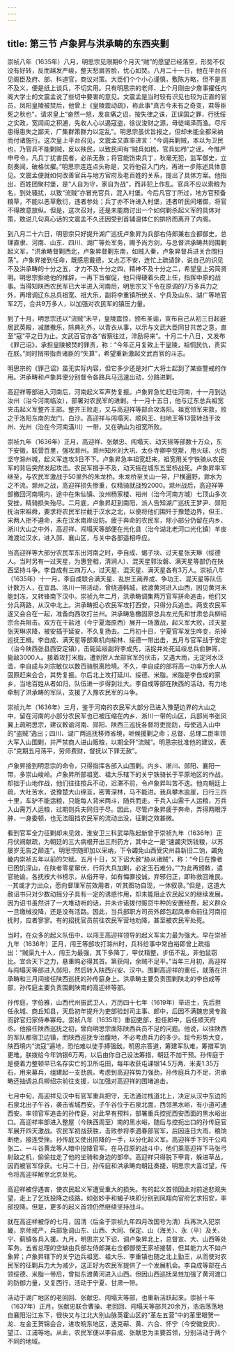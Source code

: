 ```yaml
---
---
---
```

title: 第三节 卢象昇与洪承畴的东西夹剿
---



崇祯八年（1635年）八月，明思宗见限期6个月灭“贼”的愿望已经落空，形势不仅没有好转，反而越发严峻，整天愁眉苦脸，忧心如焚。八月二十一日，他在平台召见阁臣及府、部、科道官，商议对策。大臣们个个小心谨慎，敷陈方略，但不是言不及义，便是纸上谈兵，不切实用。只有明思宗的老师、上个月刚由少詹事擢任内阁大学士的文震孟说了些切中要害的意见。文震孟是当时较有识见也较为正直的官员，凤阳皇陵被焚后，他曾上《皇陵震动疏》，称此事“真古今未有之奇变，君辱臣死之秋也”，请求皇上“奋然一怒，发哀痛之诏，按失律之诛，正误国之罪，行抚绥之实政，宽闾阎之积逋，先收人心以遏寇盗，徐议浚财之源，毋徒竭泽而渔。尽斥患得患失之鄙夫，广集群策群力以定乱”。明思宗虽优旨报之，但却未能全都采纳而付诸施行。这次皇上平台召见，文震孟又直率进言：“今调兵剿贼，本以为卫民也，乃官兵不能剿贼，反以殃民，以致民间有“贼兵如梳，官兵如栉”之谣。今惟严申号令，凡兵丁扰害民者，必杀无赦；将官能饬束兵丁，秋毫无犯，监军御史，立刻奏闻，破格优擢。”明思宗连连点头称是，又将他召入门内，再进一步陈述具体意见。文震孟便就如何改善官兵与地方官府及老百姓的关系，提出了具体方案。他指出，百姓团聚村堡，是“人自为守，家自为战”，而非犯上作乱。官兵不应以索粮为名，到处骚扰，以致“流贼”亦冒充官兵，混入村堡。今后凡官丁所过，地方官预备粮草，不能以恶草敷衍，违者参处；兵丁亦不许进入村堡，违者听民间堵御，将官不得故意放纵。但是，这次召对，还是未能商讨出一个如何剿杀起义军的具体对策，敢说几句真心话的文震孟不久还因受到首辅温体仁的排挤而离开了内阁。

到八月二十六日，明思宗只好提升湖广巡抚卢象昇为兵部右侍郎兼右佥都御史，总理直隶、河南、山东、四川、湖广等处军务，赐予尚方剑，与总督洪承畴共同围剿起义军，“洪承畴督剿西北，卢象昇督剿东南，如贼入秦，卢象昇督兵进关合围扫荡”。卢象昇接到任命，既感恩戴德，又忐忑不安，连忙上疏请辞，说自己的识见不及洪承畴的十分之五，才力不及十分之四，精神不及十分之二，希望皇上另简贤明。明思宗拒绝他的推辞，一再下旨催促，他只得硬着头皮上任，指挥中原的战事。当得知陕西农民军已大半进入河南后，明思宗又下令在原调的7万多兵力之外，再增调辽东总兵祖宽、祖大乐，副将李重镇所统关、宁兵及山东、湖广等地官军2万，合共9万多人，以加强对农民军的镇压力量。

到了十月，明思宗还以“流贼”未平，皇陵震惊，颁布圣谕，宣布自己从初三日起避居武英殿，减膳撤乐，除典礼外，以青衣从事，以示与文武大臣同甘共苦之意，直至“寇”平之日为止。文武百官亦各“省察往过，淬励将来”。十月二十八日，又发布《罪己诏》，承担皇陵被焚的罪责，称：“今年正月复致上干皇陵，祖恫民仇，责实在朕。”同时捎带指责诸臣的“失算”，希望重新激起文武百官的斗志。

明思宗的《罪己诏》虽无实际内容，但它多少还是对广大将士起到了某些警戒的作用。洪承畴和卢象昇便分别督令各路兵马迅速出动，分路进剿。

高迎祥等部进入河南后，河南起义军声势复振。卢象昇急忙赶往河南，十一月到达汝州（治今河南临汝），部署对农民军的进剿。十一月十五日，他与辽东总兵祖宽夹击起义军整齐王部。整齐王败走，又与高迎祥等部合攻洛阳。祖宽领军来救，败之于洛阳东南的龙门、白沙。高迎祥与闯塌天、顺风王、扫地王等13营转战于汝州、光州（治在今河南潢川）一带，又在确山为祖宽所败。

崇祯九年（1636年）正月，高迎祥、张献忠、闯塌天、动天摇等部数十万众，东下安徽，联营百里，强攻滁州。滁州知州刘大巩、太仆寺卿李觉斯，用火球、火炮坚守滁州城，起义军连攻3日不下。卢象昇急率祖宽赶来，祖宽用关宁铁骑从农民军的背后突然发起攻击。农民军措手不及，动天摇在城东五里桥战死。卢象昇率军继至，与农民军激战于50里外的朱龙桥。朱龙桥至关山一带，尸横遍野，滁水为之不流。滁州之战，高迎祥损失惨重，仅精骑就战殁2000。滁州战后，高迎祥等部撤回河南境内，途中在朱仙镇、汝州杨家楼、裕州（治今河南方城）七顶山多次受挫，精骑损失殆尽。二月底，卢象昇赶到南阳，派人告知湖广巡抚王梦尹、郧阳抚治宋祖舜，要求将农民军拦截于汉水之北，以便将他们围歼于豫楚边界，但王、宋两人拒不遵命，未在汉水南岸设防。疲于奔命的农民军，除小部分仍留在内乡、淅川大山之中外，高迎祥、闯塌天等部便在光化县（治今湖北老河口光化镇）羊皮滩渡过汉水，进入郧、襄山区，与关中各部遥相呼应。

当高迎祥等大部分农民军东出河南之时，李自成、蝎子块、过天星张天琳（绥德人。当时另有一过天星，为惠登相，清涧人）、混天星郭汝磐、满天星等部仍在陕西坚持斗争。李自成有三四万人，过天星、混天星、满天星各有3万人。崇祯八年（1635年）十一月，李自成联合满天星、乱世王蔺养成、争功王、混天星等队伍计数万人，在宜昌、洛川一带活动，曾绕道韩城，欲渡黄河进入山西，因见黄河未能封冻，又转锋南下汉中。崇祯九年二月，洪承畴调集两万官军拼命追击，他们又分兵两路，从汉中北上。洪承畴担心农民军攻打西安，只得分兵追击。两支农民军遂又会合在一起，准备向西攻打兰州。洪承畴急檄固原总兵左光先和甘肃总兵柳绍宗合兵阻击。双方在干盐池（今宁夏海原西）展开一场激战，起义军大败，过天星张天琳求降，被安插于延安，不久复扬去。二月初十日，宁夏官军发生哗变，杀掉巡抚王楫。李自成、满天星等部乘机向榆林、绥德一带出击，五月与官军战于安定（治今陕西张县西安定镇），击毙延绥副将李成先，活捉并处死延绥总兵俞翀宵，毙敌3000人。接着攻打米脂，遭到贺人龙部官军的伏击，又遇大雨，无定河水泛滥，李自成与刘宗敏仅以数百骑脱离险境。不久，李自成的部将高一功率万余人从固原赶来会合，其势复振。尔后北上攻打延川、绥德、米脂。米脂是李自成的家乡，当地百姓从者如归，队伍进一步得到壮大。李自成等部在陕西的活动，有力地牵制了洪承畴的军队，支援了入豫农民军的斗争。

崇祯九年（1636年）三月，鉴于河南的农民军大部分已进入豫楚边界的大山之中，留在河南的小部分农民军也已被压缩在内乡、淅川一带的山区，兵部尚书张凤翼上疏明思宗，建议敕谕河南、郧阳、陕西三巡抚各督将吏扼防，毋使逃入山中的“盗贼”逸出；四川、湖广两巡抚移师省境，听候援剿之命；总督、总理二臣率领大军入山围剿，并严禁商人进山贩粮，以期全歼“流贼”。明思宗批准他的建议，表示“克期五月荡平，劳师费财，督抚以下罪无赦”。

卢象昇接到明思宗的命令，只得指挥各部入山围剿。内乡、淅川、郧阳、襄阳一带，多崇山峻岭。卢象昇所部祖宽、祖大乐辖下的关宁铁骑长于平原地区的作战，却拙于山地作战，他们往往按兵不动，迟滞不前，令卢象昇叫苦不迭。他向朝廷上疏，大吐苦水，说豫楚大山绵亘，密箐深林，马不能进。我兵攀木逾崖，日行三四十里，车驴不能运粮，只能每人背米两斗，随兵而走。千兵入山需千人运粮，万兵入山需万人运粮，过期则兵夫同归于尽。因此，尽管卢象昇疲于奔命，弄得两眼浮肿，一身委顿，也无法阻挡农民军的流动出没，征剿之效甚微。

看到官军全力征剿却未见效，淮安卫三科武举陈起新曾于崇祯九年（1636年）正月伏阙献疏，为朝廷的三大病根开出三剂药方，其中之一是“速蠲灾饬钱粮，以苏屡岁无告之颠连”。明思宗随即加以采纳，下令蠲免山西受灾州县新旧二饷，蠲免畿内崇祯五年以前的欠赋。五月十日，又下诏大赦“胁从诸贼”，称：“今日在豫者已困饥深山，在陕者零星窜伏，行将大兵加剿，必定玉石难分。”“为此再颁敕，遣官驰谕，各抚按大书榜示，从俗开导，如有悔罪投诚，弃邪归正，即称救回难民。···其或才力出众，愿向督理军前效用者，听其图功自现，一体叙录。”但是，这道大赦诏书只对少数动摇分子具有一定的诱惑作用，却未能阻止农民起义的继续发展。因为诏书虽然讲了一大堆动听的话，并未许诺拨付赈贷牛种的安置经费，起义群众一旦缴械投降，还是没有活路。因此，当兵部职方司员外郎包起凤奉命前往河南招抚时，应者寥寥。有的招抚官员前往农民军营地劝降，甚至被农民军处死。

当时，在众多的起义队伍中，以闯王高迎祥领导的起义军实力最为强大。早在崇祯九年（1636年）正月，闯王等部攻打滁州时，兵科给事中常自裕即曾上疏指出：“贼渠九十人，闯王为最强，其下多降丁，甲仗精整，步伍不乱，非他鼠窃比。宜合天下之力，悬重购必得其首。第获闯，余贼不足平。”当年三月初，高迎祥与闯塌天等部进入郧阳，然后转入陕西兴安、汉中。围剿高迎祥的重任，就落在洪承畴和三月间接任陕西巡抚的孙传庭身上。洪承畴主要负责围剿陕北的李自成等部，孙传庭主要负责围剿陕南的高迎祥等部。

孙传庭，字伯雅，山西代州振武卫人，万历四十七年（1619年）举进士，先后担任永城、商丘知县，天启初年提升为吏部验封司主事、郎中，后因不满魏忠贤专政而辞官归家侍奉寡母。崇祯八年（1635年）重回吏部，担任郎中，后任顺天府丞。他接任陕西巡抚之初，曾向明思宗面陈陕西兵员不足的问题。他说，以往陕西的军队都宿卫边镇，而陕西巡抚专治腹地，不必考虑兵力的多少。现今形势大变，陕西境内“流寇”遍地，恐怕难以徒手搏强敌。明思宗答道，筹建军队难，筹措军饷更难。朕拨给今年饷银6万两，以后由你自己设法筹措，朝廷不加干预。孙传庭于是便着力整顿早已名存实亡的卫所屯田，每年收获屯课银14.5万两、米麦1.35万石，用来募兵，组建起一支劲旅。考虑到高迎祥势力强劲，孙传庭兵力不足，洪承畴还抽调总兵柳绍宗前往支援，以加强对高迎祥的围堵追击。

七月中旬，高迎祥见汉中有官军重兵把守，无法通过栈道北上，决定从汉中东边的石泉北出子午谷，袭击省城西安。子午谷位于石泉北面，西邻黑水峪，有小道可通西安。率领官军追击的孙传庭，对此早有预料，部署重兵控扼西安西面的黑水峪出口。高迎祥率部进入整屋（今陕西周至）南的黑水峪，随后与控扼出口的孙传庭官军展开四天激战。农民军初战获胜，击败参将李遇春部官军，后因连日大雨，粮饷断绝，接连受挫。孙传庭又使出招降的一手，以分化起义军。高迎祥手下的干公鸡张二、一斗谷黄龙等人暗中投降官军。在马召原的战斗中，他们乘高迎祥下马张弓射敌之机，偷偷拉走了他的坐骑和身边的部卒。高迎祥只得脱下甲胄，躲进草丛，因而被官军俘获。七月二十日，孙传庭和洪承畴向朝廷奏捷，明思宗大喜过望，传令将高迎祥解至北京处死。

高迎祥被俘遇害，使农民起义军遭受重大的损失。有的起义首领因此对前途悲观失望，走上了乞抚投降之歧路。如张妙手和蝎子块即分别到凤翔向官府乞求招安，率部投降。但是，更多的起义首领仍然继续坚持战斗。

就在高迎祥被俘的七月，因清（后金于崇祯九年四月改国号为清）兵再次入犯京畿，京师戒严，兵部急调山东、山西、大同、保定、山（海关）、永（平）及关、宁、蓟镇各兵入援。九月，明思宗又下诏，调卢象昇北上，总督宣、大、山西等处军务。五省总理的空缺由兵部左侍郎兼右佥都御使王家祯接替，但其能力大不如卢象昇；卢象昇辖下的关宁边兵祖宽、祖大乐、李重镇也随之北上勤王，从而使对农民军的征剿兵力大为减少，这正好为农民军提供了一个发展机会。李自成等部在占领绥德、米脂一带后，曾拟东渡黄河进入山西。但因山西巡抚吴甡加强了黄河渡口的防御力量，又复西行，活动于宁夏、甘肃一带。

活动于湖广地区的老回回、张献忠、闯塌天等部，也重新活跃起来。崇祯十年（1637年）正月，张献忠联合曹操、老回回、闯塌天等部共20余万，浩浩荡荡地自襄阳沿江东下，很快又与江北大别山脉英霍山区的“革左五营”中的革里眼贺一龙、左金王贺锦会合，进攻皖东地区，迭克蕲、黄、六合、怀宁（今安徽安庆）、望江、江浦等地。从此，农民军便以李自成、张献忠为主要首领，分别活动于两个不同的地域。